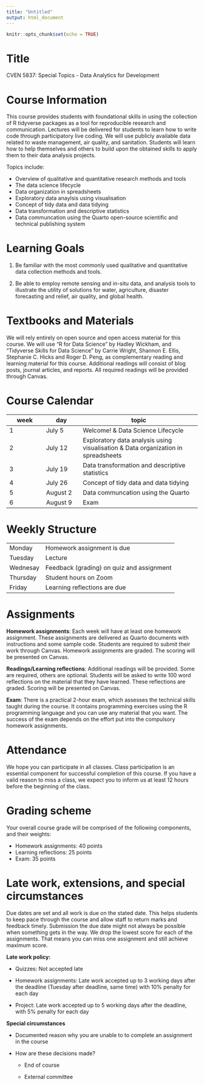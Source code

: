 ```yaml
---
title: "Untitled"
output: html_document
---
```


```r
knitr::opts_chunk$set(echo = TRUE)
```

# Title

CVEN 5837: Special Topics - Data Analytics for Development

# Course Information

This course provides students with foundational skills in using the collection of R tidyverse packages as a tool for reproducible research and communication. Lectures will be delivered for students to learn how to write code through participatory live coding. We will use publicly available data related to waste management, air quality, and sanitation. Students will learn how to help themselves and others to build upon the obtained skills to apply them to their data analysis projects.

Topics include:

-   Overview of qualitative and quantitative research methods and tools
-   The data science lifecycle
-   Data organization in spreadsheets
-   Exploratory data anaylsis using visualisation
-   Concept of tidy data and data tidying
-   Data transformation and descriptive statistics
-   Data communcation using the Quarto open-source scientific and technical publishing system

# Learning Goals

1.  Be familiar with the most commonly used qualitative and quantitative data collection methods and tools.

2.  Be able to employ remote sensing and in-situ data, and analysis tools to illustrate the utility of solutions for water, agriculture, disaster forecasting and relief, air quality, and global health.

# Textbooks and Materials

We will rely entirely on open source and open access material for this course. We will use "R for Data Science" by Hadley Wickham, and "Tidyverse Skills for Data Science" by Carrie Wright, Shannon E. Ellis, Stephanie C. Hicks and Roger D. Peng, as complementary reading and learning material for this course. Additional readings will consist of blog posts, journal articles, and reports. All required readings will be provided through Canvas.

# Course Calendar

| week | day      | topic                                                                             |
|--------------|--------------|--------------------------------------------|
| 1    | July 5   | Welcome! & Data Science Lifecycle                                                 |
| 2    | July 12  | Exploratory data analysis using visualisation & Data organization in spreadsheets |
| 3    | July 19  | Data transformation and descriptive statistics                                    |
| 4    | July 26  | Concept of tidy data and data tidying                                             |
| 5    | August 2 | Data communcation using the Quarto                                                |
| 6    | August 9 | Exam                                                                              |

# Weekly Structure

|          |                                           |
|----------|-------------------------------------------|
| Monday   | Homework assignment is due                |
| Tuesday  | Lecture                                   |
| Wednesay | Feedback (grading) on quiz and assignment |
| Thursday | Student hours on Zoom                     |
| Friday   | Learning reflections are due              |


# Assignments

**Homework assignments**: Each week will have at least one homework assignment. These assignments are delivered as Quarto documents with instructions and some sample code. Students are required to submit their work through Canvas. Homework assignments are graded. The scoring will be presented on Canvas.

**Readings/Learning reflections**: Additional readings will be provided. Some are required, others are optional. Students will be asked to write 100 word reflections on the material that they have learned. These reflections are graded. Scoring  will be presented on Canvas. 

**Exam**: There is a practical 2-hour exam, which assesses the technical skills taught during the course. It contains programming exercises using the R programming language and you can use any material that you want. The success of the exam depends on the effort put into the compulsory homework assignments. 

# Attendance 

We hope you can participate in all classes. Class participation is an essential component for successful completion of this course. If you have a valid reason to miss a class, we expect you to inform us at least 12 hours before the beginning of the class. 

# Grading scheme 

Your overall course grade will be comprised of the following components, and their weights:

- Homework assignments: 40 points
- Learning reflections: 25 points
- Exam: 35 points

# Late work, extensions, and special circumstances

Due dates are set and all work is due on the stated date. This helps students to keep pace through the course and allow staff to return marks and feedback timely. Submission the due date might not always be possible when something gets in the way. We drop the lowest score for each of the assignments. That means you can miss one assignment and still achieve maximum score.

**Late work policy:**

-   Quizzes: Not accepted late

-   Homework assignments: Late work accepted up to 3 working days after the deadline (Tuesday after deadline, same time) with 10% penalty for each day

-   Project: Late work accepted up to 5 working days after the deadline, with 5% penalty for each day

**Special circumstances**

-   Documented reason why you are unable to to complete an assignment in the course

-   How are these decisions made?

    -   End of course

    -   External committee



